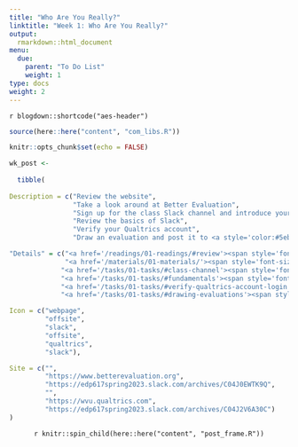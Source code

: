 ```yaml
---
title: "Who Are You Really?"
linktitle: "Week 1: Who Are You Really?"
output:
  rmarkdown::html_document
menu:
  due:
    parent: "To Do List"
    weight: 1
type: docs
weight: 2
---
```


`r blogdown::shortcode("aes-header")`

```r
source(here::here("content", "com_libs.R"))
```

```r
knitr::opts_chunk$set(echo = FALSE)
```

```r

wk_post <- 
  
  tibble(
  
Description = c("Review the website",
                "Take a look around at Better Evaluation",
                "Sign up for the class Slack channel and introduce yourself in <a style='color:#5eb0e5;'>\\ #wk1-introduce-yourself</a>",
                "Review the basics of Slack",
                "Verify your Qualtrics account",
                "Draw an evaluation and post it to <a style='color:#5eb0e5;'>\\ #wk1-pictures-of-evaluation</a>"),

"Details" = c("<a href='/readings/01-readings/#review'><span style='font-size: 25px; color: #89cff0;'><i class='fas fa-info-circle'></i></span></a>",
              "<a href='/materials/01-materials/'><span style='font-size: 25px; color: #89cff0;'><i class='fas fa-info-circle'></i></span></a>",
             "<a href='/tasks/01-tasks/#class-channel'><span style='font-size: 25px; color: #89cff0;'><i class='fas fa-info-circle'></i></span></a>",
             "<a href='/tasks/01-tasks/#fundamentals'><span style='font-size: 25px; color: #89cff0;'><i class='fas fa-info-circle'></i></span></a>",
             "<a href='/tasks/01-tasks/#verify-qualtrics-account-login'><span style='font-size: 25px; color: #89cff0;'><i class='fas fa-info-circle'></i></span></a>",
             "<a href='/tasks/01-tasks/#drawing-evaluations'><span style='font-size: 25px; color: #89cff0;'><i class='fas fa-info-circle'></i></span></a>"),

Icon = c("webpage",
         "offsite",
         "slack", 
         "offsite",
         "qualtrics",
         "slack"),

Site = c("",
         "https://www.betterevaluation.org",
         "https://edp617spring2023.slack.com/archives/C04J0EWTK9Q",
         "",
         "https://wvu.qualtrics.com",
         "https://edp617spring2023.slack.com/archives/C04J2V6A30C")
)
```

<center>
`r knitr::spin_child(here::here("content", "post_frame.R"))`
</center>
